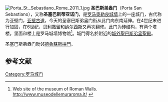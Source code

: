 [[File:Porta_St._Sebastiano_Rome_2011_1.jpg|thumb]]
'''圣巴斯弟盎门'''（Porta San Sebastiano），又称'''圣塞巴斯蒂亚诺门'''，是[[罗马|罗马]][[奥勒良城墙|奥勒良城墙]]上的一座城门，古代称为亚壁门，[[亚壁古道|亚壁古道]]，今天的圣塞巴斯弟盎门街从此门向东南延伸。在4世纪末进行加固，在6世纪，[[贝利撒留|贝利撒留]]和[[納爾塞斯|纳尔西斯]]又再次翻修。此门为砖结构，有两个塔楼。里面和楼上是罗马城墙博物馆<ref>Web site of the museum of Roman Walls. http://www.museodellemuraroma.it/ {{Wayback|url=http://www.museodellemuraroma.it/ |date=20201128222047 }}</ref>。城門得名於附近的[[城外聖巴斯弟盎聖殿|城外聖巴斯弟盎聖殿]]。

圣塞巴斯弟盎门毗邻[[德魯蘇斯拱門|德魯蘇斯拱門]]。

==参考文献==
<references/>
{{Coord|41|52|25|N|12|30|07|E|region:IT_type:landmark_source:dewiki|display=title}}

[[Category:罗马城门|Category:罗马城门]]

{{罗马地标}}